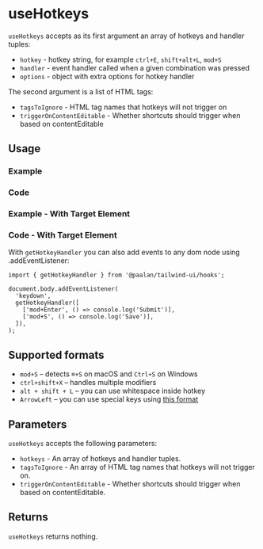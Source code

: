 

<Meta of={allStories} />

# useHotkeys

`useHotkeys` accepts as its first argument an array of hotkeys and handler tuples:

- `hotkey` - hotkey string, for example `ctrl+E`, `shift+alt+L`, `mod+S`
- `handler` - event handler called when a given combination was pressed
- `options` - object with extra options for hotkey handler

The second argument is a list of HTML tags:

- `tagsToIgnore` - HTML tag names that hotkeys will not trigger on
- `triggerOnContentEditable` - Whether shortcuts should trigger when based on contentEditable

## Usage

### Example

<Canvas of={allStories.Usage} />

### Code

<Source of={allStories.Usage} />

### Example - With Target Element

<Canvas of={allStories.WithTargetElement} />

### Code - With Target Element

<Source of={allStories.WithTargetElement} />

With `getHotkeyHandler` you can also add events to any dom node using .addEventListener:

```tsx
import { getHotkeyHandler } from '@paalan/tailwind-ui/hooks';

document.body.addEventListener(
  'keydown',
  getHotkeyHandler([
    ['mod+Enter', () => console.log('Submit')],
    ['mod+S', () => console.log('Save')],
  ]),
);
```

## Supported formats

- `mod+S` – detects `⌘+S` on macOS and `Ctrl+S` on Windows
- `ctrl+shift+X` – handles multiple modifiers
- `alt + shift + L` – you can use whitespace inside hotkey
- `ArrowLeft` – you can use special keys using [this format](https://developer.mozilla.org/en-US/docs/Web/API/KeyboardEvent/key/Key_Values)

## Parameters

`useHotkeys` accepts the following parameters:

- `hotkeys` - An array of hotkeys and handler tuples.
- `tagsToIgnore` - An array of HTML tag names that hotkeys will not trigger on.
- `triggerOnContentEditable` - Whether shortcuts should trigger when based on contentEditable.

## Returns

`useHotkeys` returns nothing.
